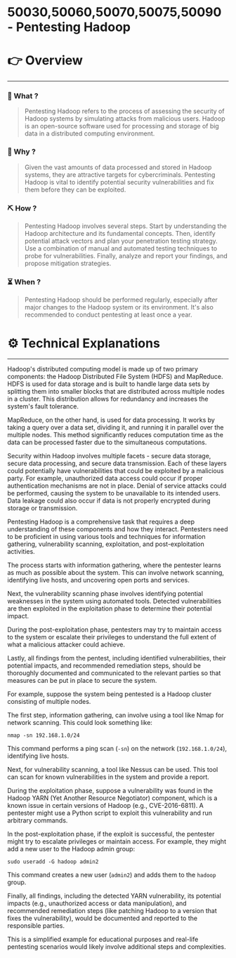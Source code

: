 # 50030,50060,50070,50075,50090 - Pentesting Hadoop


# 👉 Overview

---

### 👀 What ?

> Pentesting Hadoop refers to the process of assessing the security of Hadoop systems by simulating attacks from malicious users. Hadoop is an open-source software used for processing and storage of big data in a distributed computing environment.
> 

### 🧐 Why ?

> Given the vast amounts of data processed and stored in Hadoop systems, they are attractive targets for cybercriminals. Pentesting Hadoop is vital to identify potential security vulnerabilities and fix them before they can be exploited.
> 

### ⛏️ How ?

> Pentesting Hadoop involves several steps. Start by understanding the Hadoop architecture and its fundamental concepts. Then, identify potential attack vectors and plan your penetration testing strategy. Use a combination of manual and automated testing techniques to probe for vulnerabilities. Finally, analyze and report your findings, and propose mitigation strategies.
> 

### ⏳ When ?

> Pentesting Hadoop should be performed regularly, especially after major changes to the Hadoop system or its environment. It's also recommended to conduct pentesting at least once a year.
> 

# ⚙️ Technical Explanations

---

Hadoop's distributed computing model is made up of two primary components: the Hadoop Distributed File System (HDFS) and MapReduce. HDFS is used for data storage and is built to handle large data sets by splitting them into smaller blocks that are distributed across multiple nodes in a cluster. This distribution allows for redundancy and increases the system's fault tolerance.

MapReduce, on the other hand, is used for data processing. It works by taking a query over a data set, dividing it, and running it in parallel over the multiple nodes. This method significantly reduces computation time as the data can be processed faster due to the simultaneous computations.

Security within Hadoop involves multiple facets - secure data storage, secure data processing, and secure data transmission. Each of these layers could potentially have vulnerabilities that could be exploited by a malicious party. For example, unauthorized data access could occur if proper authentication mechanisms are not in place. Denial of service attacks could be performed, causing the system to be unavailable to its intended users. Data leakage could also occur if data is not properly encrypted during storage or transmission.

Pentesting Hadoop is a comprehensive task that requires a deep understanding of these components and how they interact. Pentesters need to be proficient in using various tools and techniques for information gathering, vulnerability scanning, exploitation, and post-exploitation activities.

The process starts with information gathering, where the pentester learns as much as possible about the system. This can involve network scanning, identifying live hosts, and uncovering open ports and services.

Next, the vulnerability scanning phase involves identifying potential weaknesses in the system using automated tools. Detected vulnerabilities are then exploited in the exploitation phase to determine their potential impact.

During the post-exploitation phase, pentesters may try to maintain access to the system or escalate their privileges to understand the full extent of what a malicious attacker could achieve.

Lastly, all findings from the pentest, including identified vulnerabilities, their potential impacts, and recommended remediation steps, should be thoroughly documented and communicated to the relevant parties so that measures can be put in place to secure the system.

For example, suppose the system being pentested is a Hadoop cluster consisting of multiple nodes.

The first step, information gathering, can involve using a tool like Nmap for network scanning. This could look something like:

```
nmap -sn 192.168.1.0/24

```

This command performs a ping scan (`-sn`) on the network (`192.168.1.0/24`), identifying live hosts.

Next, for vulnerability scanning, a tool like Nessus can be used. This tool can scan for known vulnerabilities in the system and provide a report.

During the exploitation phase, suppose a vulnerability was found in the Hadoop YARN (Yet Another Resource Negotiator) component, which is a known issue in certain versions of Hadoop (e.g., CVE-2016-6811). A pentester might use a Python script to exploit this vulnerability and run arbitrary commands.

In the post-exploitation phase, if the exploit is successful, the pentester might try to escalate privileges or maintain access. For example, they might add a new user to the Hadoop admin group:

```
sudo useradd -G hadoop admin2

```

This command creates a new user (`admin2`) and adds them to the `hadoop` group.

Finally, all findings, including the detected YARN vulnerability, its potential impacts (e.g., unauthorized access or data manipulation), and recommended remediation steps (like patching Hadoop to a version that fixes the vulnerability), would be documented and reported to the responsible parties.

This is a simplified example for educational purposes and real-life pentesting scenarios would likely involve additional steps and complexities.
